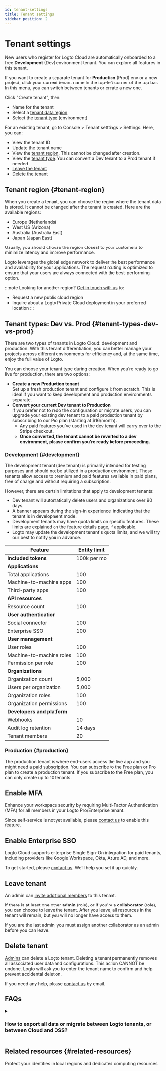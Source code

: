 ```yaml
---
id: tenant-settings
title: Tenant settings
sidebar_position: 2
---
```


# Tenant settings

New users who register for Logto Cloud are automatically onboarded to a free **Development** (Dev) environment tenant. You can explore all features in this tenant.

If you want to create a separate tenant for **Production** (Prod) env or a new project, click your current tenant name in the top-left corner of the top bar. In this menu, you can switch between tenants or create a new one.

Click "Create tenant", then:

- Name for the tenant
- Select a [tenant data region](#tenant-region)
- Select the [tenant type](#tenant-types-dev-vs-prod) (environment)

For an existing tenant, go to <CloudLink to="/settings">Console > Tenant setttings > Settings</CloudLink>. Here, you can:

- View the tenant ID
- Update the tenant name
- View the [tenant region](#tenant-region). This cannot be changed after creation.
- View the [tenant type](#tenant-types-dev-vs-prod). You can convert a Dev tenant to a Prod tenant if needed.
- [Leave the tenant](#leave-tenant)
- [Delete the tenant](#delete-tenant)

## Tenant region \{#tenant-region}

When you create a tenant, you can choose the region where the tenant data is stored. It cannot be changed after the tenant is created. Here are the available regions:

- Europe (Netherlands)
- West US (Arizona)
- Australia (Australia East)
- Japan (Japan East)

Usually, you should choose the region closest to your customers to minimize latency and improve performance.

Logto leverages the global edge network to deliver the best performance and availability for your applications. The request routing is optimized to ensure that your users are always connected with the best-performing option.

:::note
Looking for another region? [Get in touch with us](https://logto.io/contact) to:

- Request a new public cloud region
- Inquire about a Logto Private Cloud deployment in your preferred location
  :::

## Tenant types: Dev vs. Prod \{#tenant-types-dev-vs-prod}

There are two types of tenants in Logto Cloud: development and production. With this tenant differentiation, you can better manage your projects across different environments for efficiency and, at the same time, enjoy the full value of Logto.

You can choose your tenant type during creation. When you’re ready to go live for production, there are two options:

- **Create a new Production tenant**  
  Set up a fresh production tenant and configure it from scratch. This is ideal if you want to keep development and production environments separate.
- **Convert your current Dev tenant to Production**  
  If you prefer not to redo the configuration or migrate users, you can upgrade your existing dev tenant to a paid production tenant by subscribing to our Pro plan (starting at $16/month).
  - Any paid features you’ve used in the dev tenant will carry over to the Stripe checkout.
  - **Once converted, the tenant cannot be reverted to a dev environment, please confirm you’re ready before proceeding.**

### Development \{#development}

The development tenant (dev tenant) is primarily intended for testing purposes and should not be utilized in a production environment. These tenants allow access to premium and paid features available in paid plans, free of charge and without requiring a subscription.

However, there are certain limitations that apply to development tenants:

- Dev tenant will automatically delete users and organizations over 90 days.
- A banner appears during the sign-in experience, indicating that the tenant is in development mode.
- Development tenants may have quota limits on specific features. These limits are explained on the feature details page, if applicable.
- Logto may update the development tenant's quota limits, and we will try our best to notify you in advance.

| Feature                     | Entity limit |
| --------------------------- | ------------ |
| **Included tokens**         | 100k per mo  |
| **Applications**            |
| Total applications          | 100          |
| Machine-to-machine apps     | 100          |
| Third-party apps            | 100          |
| **API resources**           |              |
| Resource count              | 100          |
| **User authentication**     |              |
| Social connector            | 100          |
| Enterprise SSO              | 100          |
| **User management**         |              |
| User roles                  | 100          |
| Machine-to-machine roles    | 100          |
| Permission per role         | 100          |
| **Organizations**           |              |
| Organization count          | 5,000        |
| Users per organization      | 5,000        |
| Organization roles          | 100          |
| Organization permissions    | 100          |
| **Developers and platform** |              |
| Webhooks                    | 10           |
| Audit log retention         | 14 days      |
| Tenant members              | 20           |

### Production \{#production}

The production tenant is where end-users access the live app and you might need a [paid subscription](https://logto.io/pricing). You can subscribe to the Free plan or Pro plan to create a production tenant. If you subscribe to the Free plan, you can only create up to 10 tenants.

## Enable MFA

Enhance your workspace security by requiring Multi-Factor Authentication (MFA) for all members in your Logto Pro/Enterprise tenant.

Since self-service is not yet available, please [contact us](https://logto.io/contact) to enable this feature.

## Enable Enterprise SSO

Logto Cloud supports enterprise Single Sign-On integration for paid tenants, including providers like Google Workspace, Okta, Azure AD, and more.

To get started, please [contact us](https://logto.io/contact). We’ll help you set it up quickly.

## Leave tenant

An admin can [invite additional members](/logto-cloud/tenant-member-management) to this tenant.

If there is at least one other **admin** (role), or if you're a **collaborator** (role), you can choose to leave the tenant. After you leave, all resources in the tenant will remain, but you will no longer have access to them.

If you are the last admin, you must assign another collaborator as an admin before you can leave.

## Delete tenant

[Admins](/logto-cloud/tenant-member-management#invite-collaborators) can delete a Logto tenant. Deleting a tenant permanently removes all associated user data and configurations. This action CANNOT be undone. Logto will ask you to enter the tenant name to confirm and help prevent accidental deletion.

If you need any help, please [contact us](https://logto.io/contact) by email.

## FAQs

<details>
<summary>

### How to export all data or migrate between Logto tenants, or between Cloud and OSS?

</summary>

You can currently convert your **Development** tenant to a paid plan **Production** tenant by yourself. [Learn more](#tenant-types-dev-vs-prod)

However, self-service migration (all configurations and user data) between two exsiting tenants or between Logto Cloud and OSS version is not supported at this time. If you need this service, please [contact the Logto team](https://logto.io/contact) to discuss your options.

If you plan to stop using Logto Cloud for a project, Logto can help you export all user data. Please [reach out to us](https://logto.io/contact).

</details>

## Related resources \{#related-resources}

<Url href="https://blog.logto.io/data-region-resources">
  Protect your identities in local regions and dedicated computing resources
</Url>
